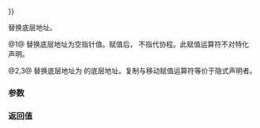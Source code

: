 {{cpp/coroutine/coroutine_handle/title|operator{{=}}}}
{{cpp/coroutine/coroutine_handle/navbar}}
{{dcl begin}}
{{dcl|num=1|since=c++20|1=
coroutine_handle&amp; operator=( std::nullptr_t ) noexcept;
}}
{{dcl|num=2|since=c++20|1=
coroutine_handle&amp; operator=( const coroutine_handle&amp; other ) = default;
}}
{{dcl|num=3|since=c++20|1=
coroutine_handle&amp; operator=( coroutine_handle&amp;&amp; other ) = default;
}}
{{dcl end}}

替换底层地址。

@1@ 替换底层地址为空指针值。赋值后，{{c|*this}} 不指代协程。此赋值运算符不对特化 {{c|std::coroutine_handle&lt;std::noop_coroutine_promise&gt;}} 声明。

@2,3@ 替换底层地址为 {{c|other}} 的底层地址。复制与移动赋值运算符等价于隐式声明者。

===参数===
{{par begin}}
{{par | other | 作为赋值来源的另一 {{tt|coroutine_handle}}}}
{{par end}}

===返回值===
{{c|*this}}

{{langlinks|en|ja}}